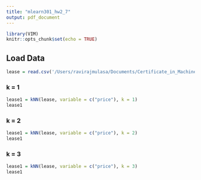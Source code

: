 ```yaml
---
title: "mlearn301_hw2_7"
output: pdf_document
---
```


```r
library(VIM)
knitr::opts_chunk$set(echo = TRUE)
```

## Load Data
```r
lease = read.csv('/Users/ravirajmulasa/Documents/Certificate_in_MachineLearning/Advanced_Machine_Learning/Homework/HW2/Lease Prices KNN.csv')
```
### k = 1

```r
lease1 = kNN(lease, variable = c("price"), k = 1)
lease1
```

### k = 2

```r
lease1 = kNN(lease, variable = c("price"), k = 2)
lease1
```

### k = 3

```r
lease1 = kNN(lease, variable = c("price"), k = 3)
lease1
```

